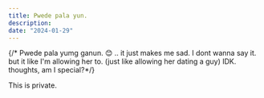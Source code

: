 ```yaml
---
title: Pwede pala yun.
description:
date: "2024-01-29"
---
```


{/* Pwede pala yumg ganun. 😊 
.. it just makes me sad. I dont wanna say it. but it like I'm allowing her to. (just like allowing her dating a guy)
IDK. thoughts, am I special?*/}

This is private.
